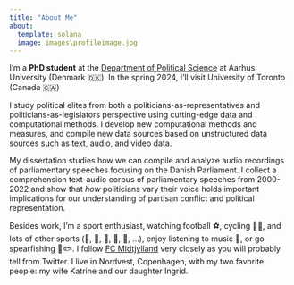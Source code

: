 ```yaml
---
title: "About Me"
about:
  template: solana
  image: images\profileimage.jpg
---
```


I'm a **PhD student** at the [Department of Political Science](https://ps.au.dk/en/) at Aarhus University (Denmark 🇩🇰). In the spring 2024, I'll visit University of Toronto (Canada 🇨🇦)

I study political elites from both a politicians-as-representatives and politicians-as-legislators perspective using cutting-edge data and computational methods. I develop new computational methods and measures, and compile new data sources based on unstructured data sources such as text, audio, and video data.

My dissertation studies how we can compile and analyze audio recordings of parliamentary speeches focusing on the Danish Parliament. I collect a comprehension text-audio corpus of parliamentary speeches from 2000-2022 and show that *how* politicians vary their voice holds important implications for our understanding of partisan conflict and political representation.

Besides work, I'm a sport enthusiast, watching football ⚽, cycling 🚴🏽, and lots of other sports (🎾, 🏸, 🏈, 🏀, 🎿, ...), enjoy listening to music 🎵, or go spearfishing 🦞🐟. I follow [FC Midtjylland](https://www.fcm.dk/) very closely as you will probably tell from Twitter. I live in Nordvest, Copenhagen, with my two favorite people: my wife Katrine and our daughter Ingrid.
